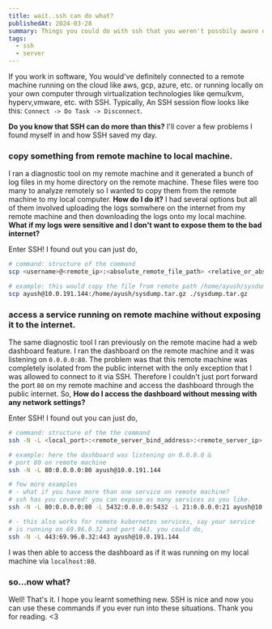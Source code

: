 ```yaml
---
title: wait..ssh can do what?
publishedAt: 2024-03-28
summary: Things you could do with ssh that you weren't possbily aware of.
tags:
  - ssh
  - server
---
```


If you work in software, You would've definitely connected to a remote machine
running on the cloud like aws, gcp, azure, etc. or running locally on your own
computer through virtualization technologies like qemu/kvm, hyperv,vmware, etc.
with SSH. Typically, An SSH session flow looks like this: `Connect -> Do Task ->
Disconnect`.

**Do you know that SSH can do more than this?** I'll cover a few problems I found
myself in and how SSH saved my day.

### copy something from remote machine to local machine.

I ran a diagnostic tool on my remote machine and it generated a bunch of log files
in my home directory on the remote machine. These files were too many to analyze
remotely so I wanted to copy them from the remote machine to my local computer.
**How do I do it?** I had several options but all of them involved uploading the logs
somwhere on the internet from my remote machine and then downloading the logs onto
my local machine. **What if my logs were sensitive and I don't want to expose them
to the bad internet?**

Enter SSH! I found out you can just do,
```sh
# command: structure of the command
scp <username>@<remote_ip>:<absolute_remote_file_path> <relative_or_absolute_local_file_path>

# example: this would copy the file from remote path /home/ayush/sysdump.tar.gz to your current local directory.
scp ayush@10.0.191.144:/home/ayush/sysdump.tar.gz ./sysdump.tar.gz
```

### access a service running on remote machine without exposing it to the internet.

The same diagnostic tool I ran previously on the remote macine had a web dashboard
feature. I ran the dashboard on the remote machine and it was listening on `0.0.0.0:80`.
The problem was that this remote machine was completely isolated from the public
internet with the only exception that I was allowed to connect to it via SSH.
Therefore I couldn't just port forward the port `80` on my remote machine and access the
dashboard through the public internet. So, **How do I access the dashboard without messing
with any network settings?**

Enter SSH! I found out you can just do,
```sh
# command: structure of the the command
ssh -N -L <local_port>:<remote_server_bind_address>:<remote_server_ip>

# example: here the dashboard was listening on 0.0.0.0 &
# port 80 on remote machine
ssh -N -L 80:0.0.0.0:80 ayush@10.0.191.144

# few more examples
# - what if you have more than one service on remote machine?
# ssh has you covered! you can expose as many services as you like.
ssh -N -L 80:0.0.0.0:80 -L 5432:0.0.0.0:5432 -L 21:0.0.0.0:21 ayush@10.0.191.144

# - this also works for remote kubernetes services, say your service
# is running on 69.96.0.32 and port 443. you could do,
ssh -N -L 443:69.96.0.32:443 ayush@10.0.191.144
```

I was then able to access the dashboard as if it was running on my local machine via `localhost:80`.

### so...now what?

Well! That's it. I hope you learnt something new. SSH is nice and now you can use these commands
if you ever run into these situations. Thank you for reading. \<3
